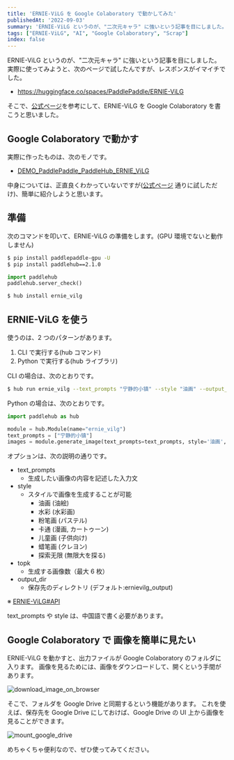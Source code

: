 ```yaml
---
title: 'ERNIE-ViLG を Google Colaboratory で動かしてみた'
publishedAt: '2022-09-03'
summary: 'ERNIE-ViLG というのが、"二次元キャラ" に強いという記事を目にしました。実際に使ってみようと、次のページで試したんですが、レスポンスがイマイチでした。そこで、次の記事を参考にして、ERNIE-ViLG を Google Colaboratory で動かすようにしました。'
tags: ["ERNIE-ViLG", "AI", "Google Colaboratory", "Scrap"]
index: false
---
```


ERNIE-ViLG というのが、"二次元キャラ" に強いという記事を目にしました。
実際に使ってみようと、次のページで試したんですが、レスポンスがイマイチでした。

- https://huggingface.co/spaces/PaddlePaddle/ERNIE-ViLG

そこで、[公式ページ](https://github.com/PaddlePaddle/PaddleHub/tree/develop/modules/image/text_to_image/ernie_vilg)を参考にして、ERNIE-ViLG を Google Colaboratory を書こうと思いました。

## Google Colaboratory で動かす

実際に作ったものは、次のモノです。

- [DEMO_PaddlePaddle_PaddleHub_ERNIE_ViLG](https://colab.research.google.com/github/silverbirder/DEMO-PaddlePaddle-PaddleHub-ERNIE-ViLG/blob/main/src/DEMO_PaddlePaddle_PaddleHub_ERNIE_ViLG.ipynb)

中身については、正直良くわかっていないですが([公式ページ](https://github.com/PaddlePaddle/PaddleHub/tree/develop/modules/image/text_to_image/ernie_vilg) 通りに試しただけ)、簡単に紹介しようと思います。

## 準備

次のコマンドを叩いて、ERNIE-ViLG の準備をします。(GPU 環境でないと動作しません)

```bash
$ pip install paddlepaddle-gpu -U
$ pip install paddlehub==2.1.0
```

```python
import paddlehub
paddlehub.server_check()
```

```bash
$ hub install ernie_vilg
```

## ERNIE-ViLG を使う

使うのは、2 つのパターンがあります。

1. CLI で実行する(hub コマンド)
2. Python で実行する(hub ライブラリ)

CLI の場合は、次のとおりです。

```bash
$ hub run ernie_vilg --text_prompts "宁静的小镇" --style "油画" --output_dir ernie_vilg_out
```

Python の場合は、次のとおりです。

```python
import paddlehub as hub

module = hub.Module(name="ernie_vilg")
text_prompts = ["宁静的小镇"]
images = module.generate_image(text_prompts=text_prompts, style='油画', output_dir='./ernie_vilg_out/')
```

オプションは、次の説明の通りです。

- text_prompts
  - 生成したい画像の内容を記述した入力文
- style
  - スタイルで画像を生成することが可能
    - 油画 (油絵)
    - 水彩 (水彩画)
    - 粉笔画 (パステル)
    - 卡通 (漫画, カートゥーン)
    - 儿童画 (子供向け)
    - 蜡笔画 (クレヨン)
    - 探索无限 (無限大を探る)
- topk
  - 生成する画像数（最大 6 枚）
- output_dir
  - 保存先のディレクトリ (デフォルト:ernievilg_output)

※ [ERNIE-ViLG#API](https://github.com/PaddlePaddle/PaddleHub/tree/develop/modules/image/text_to_image/ernie_vilg#3api)

text_prompts や style は、中国語で書く必要があります。

## Google Colaboratory で 画像を簡単に見たい

ERNIE-ViLG を動かすと、出力ファイルが Google Colaboratory のフォルダに入ります。
画像を見るためには、画像をダウンロードして、開くという手間があります。

<Image
  src="https://res.cloudinary.com/silverbirder/image/upload/v1662183656/silver-birder.github.io/blog/download_image_on_browser.png"
  width={1854}
  height={1152}
  alt="download_image_on_browser"
/>

そこで、フォルダを Google Drive と同期するという機能があります。
これを使えば、保存先を Google Drive にしておけば、Google Drive の UI 上から画像を見ることができます。

<Image
  src="https://res.cloudinary.com/silverbirder/image/upload/v1662183656/silver-birder.github.io/blog/mount_google_drive.png"
  width={2030}
  height={1254}
  alt="mount_google_drive"
/>

めちゃくちゃ便利なので、ぜひ使ってみてください。

